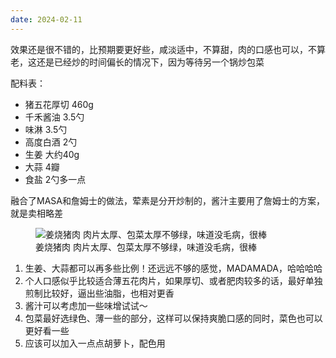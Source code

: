 ```yaml
---
date: 2024-02-11
---
```


:::: {layout-ncol=2}

::: {#col1}

效果还是很不错的，比预期要更好些，咸淡适中，不算甜，肉的口感也可以，不算老，这还是已经炒的时间偏长的情况下，因为等待另一个锅炒包菜

配料表：

- 猪五花厚切 460g
- 千禾酱油 3.5勺
- 味淋 3.5勺
- 高度白酒 2勺
- 生姜 大约40g
- 大蒜 4瓣
- 食盐 2勺多一点

融合了MASA和詹姆士的做法，荤素是分开炒制的，酱汁主要用了詹姆士的方案，就是卖相略差

:::

![姜烧猪肉 肉片太厚、包菜太厚不够绿，味道没毛病，很棒](/journals/2024/02/images/2024-02-11-cooking-240211-113309.png){.lightbox}

::::

::: {.callout-tip}

1. 生姜、大蒜都可以再多些比例！还远远不够的感觉，MADAMADA，哈哈哈哈
2. 个人口感似乎比较适合薄五花肉片，如果厚切、或者肥肉较多的话，最好单独煎制比较好，逼出些油脂，也相对更香
3. 酱汁可以考虑加一些味增试试～
4. 包菜最好选绿色、薄一些的部分，这样可以保持爽脆口感的同时，菜色也可以更好看一些
5. 应该可以加入一点点胡萝卜，配色用

:::
